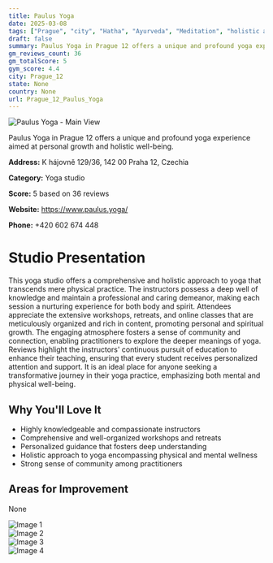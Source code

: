 ```yaml
---
title: Paulus Yoga
date: 2025-03-08
tags: ["Prague", "city", "Hatha", "Ayurveda", "Meditation", "holistic approach", "community", "Prague 12"]  
draft: false
summary: Paulus Yoga in Prague 12 offers a unique and profound yoga experience aimed at personal growth and holistic well-being.
gm_reviews_count: 36
gm_totalScore: 5
gym_score: 4.4
city: Prague_12
state: None
country: None
url: Prague_12_Paulus_Yoga
---
```


<div className="aspect-[16/9] relative my-8">
  <img 
    src="https://lh5.googleusercontent.com/p/AF1QipPQ2gNuMTdNVU75UmSdHGKyz9bkAGnaQYr85brd=w1920-h1080-k-no"
    alt="Paulus Yoga - Main View"
    className="object-cover absolute inset-0 w-full h-full rounded-lg"
  />
</div>

Paulus Yoga in Prague 12 offers a unique and profound yoga experience aimed at personal growth and holistic well-being.

**Address:** K hájovně 129/36, 142 00 Praha 12, Czechia

**Category:** Yoga studio

**Score:** 5 based on 36 reviews

**Website:** https://www.paulus.yoga/

**Phone:** +420 602 674 448

# Studio Presentation

This yoga studio offers a comprehensive and holistic approach to yoga that transcends mere physical practice. The instructors possess a deep well of knowledge and maintain a professional and caring demeanor, making each session a nurturing experience for both body and spirit. Attendees appreciate the extensive workshops, retreats, and online classes that are meticulously organized and rich in content, promoting personal and spiritual growth. The engaging atmosphere fosters a sense of community and connection, enabling practitioners to explore the deeper meanings of yoga. Reviews highlight the instructors' continuous pursuit of education to enhance their teaching, ensuring that every student receives personalized attention and support. It is an ideal place for anyone seeking a transformative journey in their yoga practice, emphasizing both mental and physical well-being.

## Why You'll Love It

- Highly knowledgeable and compassionate instructors
- Comprehensive and well-organized workshops and retreats
- Personalized guidance that fosters deep understanding
- Holistic approach to yoga encompassing physical and mental wellness
- Strong sense of community among practitioners

## Areas for Improvement

None

<div className="grid grid-cols-1 xl:grid-cols-2 gap-4 my-8">
<div className="aspect-[4/3] relative"><img src="https://lh3.googleusercontent.com/p/AF1QipNcu_tKHkU9LjlUAJ5XPwWXr-ibNc08nwMz45Xj=w1920-h1080-k-no" alt="Image 1" className="object-cover absolute inset-0 w-full h-full rounded-lg" /></div>
<div className="aspect-[4/3] relative"><img src="https://lh5.googleusercontent.com/p/AF1QipMtDIf4o88Nj-sWctZm4PYcgNCMOqFdEhNpLErb=w1920-h1080-k-no" alt="Image 2" className="object-cover absolute inset-0 w-full h-full rounded-lg" /></div>
<div className="aspect-[4/3] relative"><img src="https://lh5.googleusercontent.com/p/AF1QipOY9Y3ewN5M_cq9Miqp1pSyzjrHW7vRPcCUU8TM=w1920-h1080-k-no" alt="Image 3" className="object-cover absolute inset-0 w-full h-full rounded-lg" /></div>
<div className="aspect-[4/3] relative"><img src="https://lh5.googleusercontent.com/p/AF1QipPC2JtPWOyPVVW2Prhm9oO6PfVgolSuIYP8NouQ=w1920-h1080-k-no" alt="Image 4" className="object-cover absolute inset-0 w-full h-full rounded-lg" /></div>
</div>
